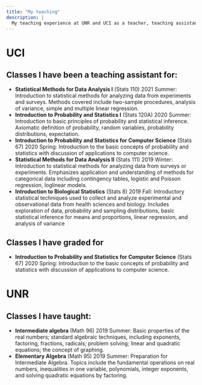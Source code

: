 ```yaml
---
title: "My teaching"
description: |
  My teaching experience at UNR and UCI as a teacher, teaching assistant, and grader.
---
```


# UCI  
## Classes I have been a teaching assistant for:  
- **Statistical Methods for Data Analysis I** (Stats 110) 2021 Summer: Introduction to statistical methods for analyzing data from experiments and surveys. Methods covered include two-sample procedures, analysis of variance, simple and multiple linear regression.  
- **Introduction to Probability and Statistics I** (Stats 120A) 2020 Summer: Introduction to basic principles of probability and statistical inference. Axiomatic definition of probability, random variables, probability distributions, expectation.  
- **Introduction to Probability and Statistics for Computer Science** (Stats 67) 2020 Spring: Introduction to the basic concepts of probability and statistics with discussion of applications to computer science.  
- **Statistical Methods for Data Analysis II** (Stats 111) 2019 Winter: Introduction to statistical methods for analyzing data from surveys or experiments. Emphasizes application and understanding of methods for categorical data including contingency tables, logistic and Poisson regression, loglinear models.  
- **Introduction to Biological Statistics** (Stats 8) 2019 Fall: Introductory statistical techniques used to collect and analyze experimental and observational data from health sciences and biology. Includes exploration of data, probability and sampling distributions, basic statistical inference for means and proportions, linear regression, and analysis of variance

## Classes I have graded for
- **Introduction to Probability and Statistics for Computer Science** (Stats 67) 2020 Spring: Introduction to the basic concepts of probability and statistics with discussion of applications to computer science.  

# UNR  
## Classes I have taught:  
- **Intermediate algebra** (Math 96) 2019 Summer: Basic properties of the real numbers; standard algebraic techniques, including exponents, factoring, fractions, radicals; problem solving; linear and quadratic equations; the concept of graphing.
- **Elementary Algebra** (Math 95) 2019 Summer: Preparation for Intermediate Algebra. Topics include the fundamental operations on real numbers, inequalities in one variable, polynomials, integer exponents, and solving quadratic equations by factoring.